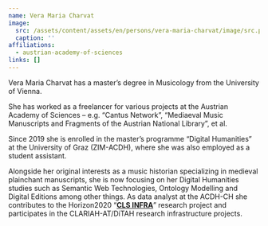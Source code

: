 ```yaml
---
name: Vera Maria Charvat
image:
  src: /assets/content/assets/en/persons/vera-maria-charvat/image/src.png
  caption: ''
affiliations:
  - austrian-academy-of-sciences
links: []
---
```

Vera Maria Charvat has a master’s degree in Musicology from the University of Vienna.

She has worked as a freelancer for various projects at the Austrian Academy of Sciences – e.g. “Cantus Network”, “Mediaeval Music Manuscripts and Fragments of the Austrian National Library”, et al.

Since 2019 she is enrolled in the master’s programme “Digital Humanities” at the University of Graz (ZIM-ACDH), where she was also employed as a student assistant.

Alongside her original interests as a music historian specializing in medieval plainchant manuscripts, she is now focusing on her Digital Humanities studies such as Semantic Web Technologies, Ontology Modelling and Digital Editions among other things. As data analyst at the ACDH-CH she contributes to the Horizon2020 “[**CLS INFRA**](https://clsinfra.io/)” research project and participates in the CLARIAH-AT/DiTAH research infrastructure projects.
